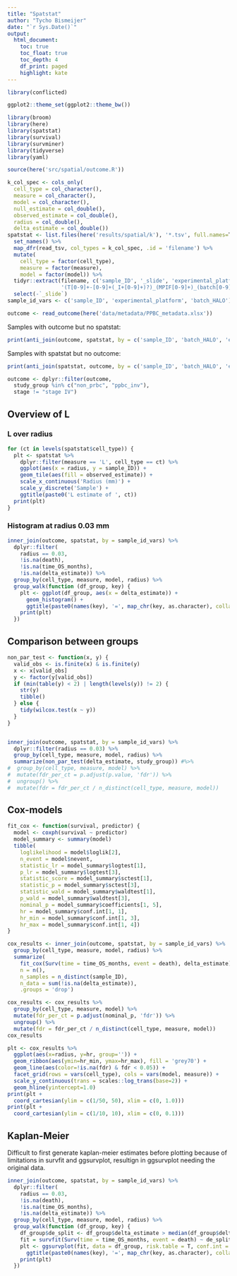 ```yaml
---
title: "Spatstat"
author: "Tycho Bismeijer"
date: "`r Sys.Date()`"
output: 
  html_document:
    toc: true
    toc_float: true
    toc_depth: 4
    df_print: paged
    highlight: kate
---
```


```r
library(conflicted)

ggplot2::theme_set(ggplot2::theme_bw())
```


```r
library(broom)
library(here)
library(spatstat)
library(survival)
library(survminer)
library(tidyverse)
library(yaml)

source(here('src/spatial/outcome.R'))
```

```r
k_col_spec <- cols_only(
  cell_type = col_character(),
  measure = col_character(),
  model = col_character(),
  null_estimate = col_double(),
  observed_estimate = col_double(),
  radius = col_double(),
  delta_estimate = col_double())
spatstat <- list.files(here('results/spatial/k'), '*.tsv', full.names=T) %>%
  set_names() %>%
  map_dfr(read_tsv, col_types = k_col_spec, .id = 'filename') %>%
  mutate(
    cell_type = factor(cell_type),
    measure = factor(measure),
    model = factor(model)) %>%
  tidyr::extract(filename, c('sample_ID', '_slide', 'experimental_platform', 'batch_HALO'),
                 '(T[0-9]+-[0-9]+(_I+[0-9]+)?)_(MPIF[0-9]+)_(batch[0-9]+)') %>%
  select(-`_slide`)
sample_id_vars <- c('sample_ID', 'experimental_platform', 'batch_HALO')
```

```r
outcome <- read_outcome(here('data/metadata/PPBC_metadata.xlsx'))
```

Samples with outcome but no spatstat:
```r
print(anti_join(outcome, spatstat, by = c('sample_ID', 'batch_HALO', 'experimental_platform')))
```

Samples with spatstat but no outcome:
```r
print(anti_join(spatstat, outcome, by = c('sample_ID', 'batch_HALO', 'experimental_platform')))
```

```r
outcome <- dplyr::filter(outcome,
  study_group %in% c("non_prbc", "ppbc_inv"),
  stage != "stage IV")
```

## Overview of L

### L over radius

```r
for (ct in levels(spatstat$cell_type)) {
  plt <- spatstat %>%
    dplyr::filter(measure == 'L', cell_type == ct) %>%
    ggplot(aes(x = radius, y = sample_ID)) +
    geom_tile(aes(fill = observed_estimate)) +
    scale_x_continuous('Radius (mm)') +
    scale_y_discrete('Sample') +
    ggtitle(paste0('L estimate of ', ct))
  print(plt)
}
```

### Histogram at radius 0.03 mm

```r
inner_join(outcome, spatstat, by = sample_id_vars) %>%
  dplyr::filter(
    radius == 0.03,
    !is.na(death),
    !is.na(time_OS_months),
    !is.na(delta_estimate)) %>%
  group_by(cell_type, measure, model, radius) %>%
  group_walk(function (df_group, key) {
    plt <- ggplot(df_group, aes(x = delta_estimate)) +
      geom_histogram() +
      ggtitle(paste0(names(key), '=', map_chr(key, as.character), collapse = ' '))
    print(plt)
  })
```

## Comparison between groups ##

```r
non_par_test <- function(x, y) {
  valid_obs <- is.finite(x) & is.finite(y)
  x <- x[valid_obs]
  y <- factor(y[valid_obs])
  if (min(table(y) < 2) | length(levels(y)) != 2) {
    str(y)
    tibble()
  } else {
    tidy(wilcox.test(x ~ y))
  }
}


inner_join(outcome, spatstat, by = sample_id_vars) %>%
  dplyr::filter(radius == 0.03) %>%
  group_by(cell_type, measure, model, radius) %>%
  summarize(non_par_test(delta_estimate, study_group)) #%>%
#  group_by(cell_type, measure, model) %>%
#  mutate(fdr_per_ct = p.adjust(p.value, 'fdr')) %>%
#  ungroup() %>%
#  mutate(fdr = fdr_per_ct / n_distinct(cell_type, measure, model))
```



## Cox-models ##

```r
fit_cox <- function(survival, predictor) {
  model <- coxph(survival ~ predictor)
  model_summary <- summary(model)
  tibble(
    loglikelihood = model$loglik[2],
    n_event = model$nevent,
    statistic_lr = model_summary$logtest[1],
    p_lr = model_summary$logtest[3],
    statistic_score = model_summary$sctest[1],
    statistic_p = model_summary$sctest[3],
    statistic_wald = model_summary$waldtest[1],
    p_wald = model_summary$waldtest[3],
    nominal_p = model_summary$coefficients[1, 5],
    hr = model_summary$conf.int[1, 1],
    hr_min = model_summary$conf.int[1, 3],
    hr_max = model_summary$conf.int[1, 4])
}

cox_results <- inner_join(outcome, spatstat, by = sample_id_vars) %>%
  group_by(cell_type, measure, model, radius) %>%
  summarize(
    fit_cox(Surv(time = time_OS_months, event = death), delta_estimate),
    n = n(),
    n_samples = n_distinct(sample_ID),
    n_data = sum(!is.na(delta_estimate)),
    .groups = 'drop')
```

```r
cox_results <- cox_results %>%
  group_by(cell_type, measure, model) %>%
  mutate(fdr_per_ct = p.adjust(nominal_p, 'fdr')) %>%
  ungroup() %>%
  mutate(fdr = fdr_per_ct / n_distinct(cell_type, measure, model))
cox_results
```

```r
plt <- cox_results %>%
  ggplot(aes(x=radius, y=hr, group='')) +
  geom_ribbon(aes(ymin=hr_min, ymax=hr_max), fill = 'grey70') +
  geom_line(aes(color=!is.na(fdr) & fdr < 0.05)) +
  facet_grid(rows = vars(cell_type), cols = vars(model, measure)) +
  scale_y_continuous(trans = scales::log_trans(base=2)) + 
  geom_hline(yintercept=1.0)
print(plt +
  coord_cartesian(ylim = c(1/50, 50), xlim = c(0, 1.0)))
print(plt +
  coord_cartesian(ylim = c(1/10, 10), xlim = c(0, 0.1)))
```

## Kaplan-Meier ##

Difficult to first generate kaplan-meier estimates before plotting because of limitations in
survfit and ggsurvplot, resultign in ggsurvplot needing the original data.

```r
inner_join(outcome, spatstat, by = sample_id_vars) %>%
  dplyr::filter(
    radius == 0.03,
    !is.na(death),
    !is.na(time_OS_months),
    !is.na(delta_estimate)) %>%
  group_by(cell_type, measure, model, radius) %>%
  group_walk(function (df_group, key) {
    df_group$de_split <- df_group$delta_estimate > median(df_group$delta_estimate, na.rm=T)
    fit = survfit(Surv(time = time_OS_months, event = death) ~ de_split, data = df_group)
    plt <- ggsurvplot(fit, data = df_group, risk.table = T, conf.int = T) +
      ggtitle(paste0(names(key), '=', map_chr(key, as.character), collapse = ' '))
    print(plt)
  })
```
